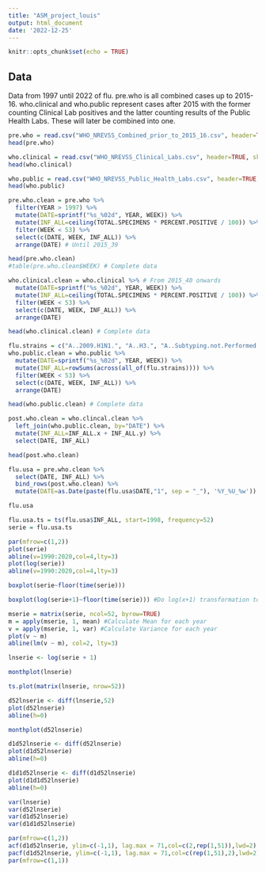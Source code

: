 ```yaml
---
title: "ASM_project_louis"
output: html_document
date: '2022-12-25'
---
```


```r
knitr::opts_chunk$set(echo = TRUE)
```

## Data

Data from 1997 until 2022 of flu. 
pre.who is all combined cases up to 2015-16. who.clinical and who.public represent cases after 2015 with the former counting Clinical Lab positives and the latter counting results of the Public Health Labs. These will later be combined into one. 

```r
pre.who = read.csv("WHO_NREVSS_Combined_prior_to_2015_16.csv", header=TRUE, skip=1) 
head(pre.who)

who.clinical = read.csv("WHO_NREVSS_Clinical_Labs.csv", header=TRUE, skip=1)
head(who.clinical)

who.public = read.csv("WHO_NREVSS_Public_Health_Labs.csv", header=TRUE, skip=1)
head(who.public)
```


```r
pre.who.clean = pre.who %>%
  filter(YEAR > 1997) %>%
  mutate(DATE=sprintf("%s_%02d", YEAR, WEEK)) %>%
  mutate(INF_ALL=ceiling(TOTAL.SPECIMENS * PERCENT.POSITIVE / 100)) %>%
  filter(WEEK < 53) %>%
  select(c(DATE, WEEK, INF_ALL)) %>%
  arrange(DATE) # Until 2015_39

head(pre.who.clean)
#table(pre.who.clean$WEEK) # Complete data

who.clinical.clean = who.clinical %>% # From 2015_40 onwards
  mutate(DATE=sprintf("%s_%02d", YEAR, WEEK)) %>% 
  mutate(INF_ALL=ceiling(TOTAL.SPECIMENS * PERCENT.POSITIVE / 100)) %>%
  filter(WEEK < 53) %>%
  select(c(DATE, WEEK, INF_ALL)) %>%
  arrange(DATE)

head(who.clinical.clean) # Complete data

flu.strains = c("A..2009.H1N1.", "A..H3.", "A..Subtyping.not.Performed.", "B", "BVic", "BYam", "H3N2v")
who.public.clean = who.public %>%
  mutate(DATE=sprintf("%s_%02d", YEAR, WEEK)) %>% 
  mutate(INF_ALL=rowSums(across(all_of(flu.strains)))) %>%
  filter(WEEK < 53) %>%
  select(c(DATE, WEEK, INF_ALL)) %>%
  arrange(DATE)

head(who.public.clean) # Complete data

post.who.clean = who.clincal.clean %>%
  left_join(who.public.clean, by="DATE") %>%
  mutate(INF_ALL=INF_ALL.x + INF_ALL.y) %>%
  select(DATE, INF_ALL)

head(post.who.clean)

flu.usa = pre.who.clean %>%
  select(DATE, INF_ALL) %>%
  bind_rows(post.who.clean) %>%
  mutate(DATE=as.Date(paste(flu.usa$DATE,"1", sep = "_"), '%Y_%U_%w'))

flu.usa
```

```r
flu.usa.ts = ts(flu.usa$INF_ALL, start=1998, frequency=52)
serie = flu.usa.ts
```

```r
par(mfrow=c(1,2))
plot(serie)
abline(v=1990:2020,col=4,lty=3)
plot(log(serie))
abline(v=1990:2020,col=4,lty=3)
```
```r
boxplot(serie~floor(time(serie)))
```
```r
boxplot(log(serie+1)~floor(time(serie))) #Do log(x+1) transformation to evade exploding log of zero values. 
```

```r
mserie = matrix(serie, ncol=52, byrow=TRUE)
m = apply(mserie, 1, mean) #Calculate Mean for each year
v = apply(mserie, 1, var) #Calculate Variance for each year
plot(v ~ m)
abline(lm(v ~ m), col=2, lty=3)
```

```r
lnserie <- log(serie + 1)
```

```r
monthplot(lnserie)
```
```r
ts.plot(matrix(lnserie, nrow=52))
```


```r
d52lnserie <- diff(lnserie,52)
plot(d52lnserie)
abline(h=0)
```

```r
monthplot(d52lnserie)
```

```r
d1d52lnserie <- diff(d52lnserie)
plot(d1d52lnserie)
abline(h=0)
```

```r
d1d1d52lnserie <- diff(d1d52lnserie)
plot(d1d1d52lnserie)
abline(h=0)
```
```r
var(lnserie)
var(d52lnserie)
var(d1d52lnserie)
var(d1d1d52lnserie)
```

```r
par(mfrow=c(1,2))
acf(d1d52lnserie, ylim=c(-1,1), lag.max = 71,col=c(2,rep(1,51)),lwd=2) #What to choose as lag.max??... 
pacf(d1d52lnserie, ylim=c(-1,1), lag.max = 71,col=c(rep(1,51),2),lwd=2) #Have to go do some Xmass nonesense right now.
par(mfrow=c(1,1))
```



